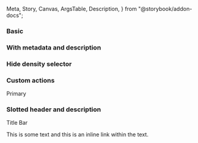   Meta,
  Story,
  Canvas,
  ArgsTable,
  Description,
} from "@storybook/addon-docs";


<Meta title="React Components/Data Table Title Bar" component={IcDataTableTitleBar} />

<Description markdown={readme} />

### Basic

<Canvas>
  <Story name="Basic">
    <IcDataTableTitleBar heading="Title Bar" />
  </Story>
</Canvas>

### With metadata and description

<Canvas>
  <Story name="With metadata and description">
    <IcDataTableTitleBar
      heading="Title Bar"
      metadata="128 items | 32gb | Updated: 01/02/03"
      description="Data table description that describes the purpose of the table."
    />
  </Story>
</Canvas>

### Hide density selector

<Canvas>
  <Story name="Hide density selector">
    <IcDataTableTitleBar
      hideDensitySelect
      heading="Title Bar"
      metadata="128 items | 32gb | Updated: 01/02/03"
      description="Data table description that describes the purpose of the table."
    />
  </Story>
</Canvas>

### Custom actions

<Canvas>
  <Story name="Custom actions">
    <IcDataTableTitleBar heading="Title Bar" metadata="128 items | 32gb | Updated: 01/02/03" description="Data table description that describes the purpose of the table.">
      <IcButton slot="primary-action" size="small">Primary</IcButton>
      <IcButton slot="custom-actions" variant="icon" aria-label="Icon Button">
        <SlottedSVG path={mdiImage} viewBox="0 0 24 24"/>
      </IcButton>
    </IcDataTableTitleBar>
  </Story>
</Canvas>

### Slotted header and description

<Canvas>
  <Story name="Slotted header and description">
    <IcDataTableTitleBar hideDensitySelect>
      <IcTypography slot="heading" variant="h3">
        <IcLink href="/" inline>Title Bar</IcLink>
      </IcTypography>
      <IcTypography slot="description" variant="body">
        <p>
          This is some text and <IcLink href="/" inline>this is an inline link</IcLink> within
          the text.
        </p>
      </IcTypography>
    </IcDataTableTitleBar>
  </Story>
</Canvas>

